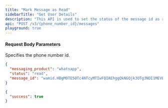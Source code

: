 ```yaml
---
title: "Mark Message as Read"
sidebarTitle: "Get User Details"
description: "This API is used to set the status of the message id as read"
api: "POST /v3/{phone_number_id}/messages"
playground: true
---
```


#### Request Body Parameters

<ParamField path="phone_number_id" type="string" required>
  Specifies the phone number id.
</ParamField>

<CodeGroup>

```json SampleRequest.json
{
  "messaging_product": "whatsapp",
  "status": "read",
  "message_id": "wamid.HBgMOTE5OTc4NTcyMTIwFQIAEhggQkNGQjk3OTg3NDI1MEVBNDQyRDExNzc1N0Q2ODc3MEMA"
}
```

```json SampleResponse.json
{
  "success": true
}
```

</CodeGroup>
